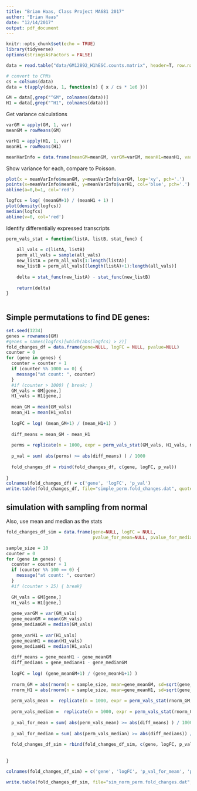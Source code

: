 ```yaml
---
title: "Brian Haas, Class Project MA681 2017"
author: "Brian Haas"
date: "12/14/2017"
output: pdf_document
---
```


```r
knitr::opts_chunk$set(echo = TRUE)
library(tidyverse)
options(stringsAsFactors = FALSE)
```

```r
data = read.table("data/GM12892_H1hESC.counts.matrix", header=T, row.names=1)

# convert to CPMs
cs = colSums(data)
data = t(apply(data, 1, function(x) { x / cs * 1e6 }))

GM = data[,grep("^GM", colnames(data))]
H1 = data[,grep("^H1", colnames(data))]

```

Get variance calculations
```r
varGM = apply(GM, 1, var)
meanGM = rowMeans(GM)

varH1 = apply(H1, 1, var)
meanH1 = rowMeans(H1)

meanVarInfo = data.frame(meanGM=meanGM, varGM=varGM, meanH1=meanH1, varH1=varH1)
```

Show variance for each, compare to Poisson.

```r
plot(x = meanVarInfo$meanGM, y=meanVarInfo$varGM, log='xy', pch='.')
points(x=meanVarInfo$meanH1, y=meanVarInfo$varH1, col='blue', pch='.')
abline(a=0,b=1, col='red')
```

```r
logfcs = log( (meanGM+1) / (meanH1 + 1) )
plot(density(logfcs))
median(logfcs)
abline(v=0, col='red')
```

Identify differentially expressed transcripts

```r

perm_vals_stat = function(listA, listB, stat_func) {
 
    all_vals = c(listA, listB)
    perm_all_vals = sample(all_vals)
    new_listA = perm_all_vals[1:length(listA)]
    new_listB = perm_all_vals[(length(listA)+1):length(all_vals)]
    
    delta = stat_func(new_listA) - stat_func(new_listB)
    
    return(delta)
}
 
```


## Simple permutations to find DE genes:

```r
set.seed(1234)
genes = rownames(GM)
#genes = names(logfcs)[which(abs(logfcs) > 2)]
fold_changes_df = data.frame(gene=NULL, logFC = NULL, pvalue=NULL)
counter = 0
for (gene in genes) {
  counter = counter + 1
  if (counter %% 1000 == 0) {
    message("at count: ", counter)
  }
  #if (counter > 1000) { break; }
  GM_vals = GM[gene,]
  H1_vals = H1[gene,]
  
  mean_GM = mean(GM_vals)
  mean_H1 = mean(H1_vals)
  
  logFC = log( (mean_GM+1) / (mean_H1+1) )
  
  diff_means = mean_GM - mean_H1
  
  perms = replicate(n = 1000, expr = perm_vals_stat(GM_vals, H1_vals, mean))
  
  p_val = sum( abs(perms) >= abs(diff_means) ) / 1000
  
  fold_changes_df = rbind(fold_changes_df, c(gene, logFC, p_val))
  
}
colnames(fold_changes_df) = c('gene', 'logFC', 'p_val')
write.table(fold_changes_df, file="simple_perm.fold_changes.dat", quote=F, sep='\t')
```

## simulation with sampling from normal
Also, use mean and median as the stats

```r

fold_changes_df_sim = data.frame(gene=NULL, logFC = NULL, 
                                 pvalue_for_mean=NULL, pvalue_for_median=NULL)

sample_size = 10
counter = 0
for (gene in genes) {
  counter = counter + 1
  if (counter %% 100 == 0) {
    message("at count: ", counter)
  }
  #if (counter > 25) { break}
  
  GM_vals = GM[gene,]
  H1_vals = H1[gene,]
  
  gene_varGM = var(GM_vals) 
  gene_meanGM = mean(GM_vals)
  gene_medianGM = median(GM_vals)
  
  gene_varH1 = var(H1_vals)
  gene_meanH1 = mean(H1_vals)
  gene_medianH1 = median(H1_vals)
  
  diff_means = gene_meanH1 - gene_meanGM
  diff_medians = gene_medianH1 - gene_medianGM
  
  logFC = log( (gene_meanGM+1) / (gene_meanH1+1) )
  
  rnorm_GM = abs(rnorm(n = sample_size, mean=gene_meanGM, sd=sqrt(gene_varGM)))
  rnorm_H1 = abs(rnorm(n = sample_size, mean=gene_meanH1, sd=sqrt(gene_varH1)))
  
  perm_vals_mean =  replicate(n = 1000, expr = perm_vals_stat(rnorm_GM, rnorm_H1, mean))
   
  perm_vals_median =  replicate(n = 1000, expr = perm_vals_stat(rnorm_GM, rnorm_H1, median))
 
  p_val_for_mean = sum( abs(perm_vals_mean) >= abs(diff_means) ) / 1000
  
  p_val_for_median = sum( abs(perm_vals_median) >= abs(diff_medians)) / 1000
  
  fold_changes_df_sim = rbind(fold_changes_df_sim, c(gene, logFC, p_val_for_mean, p_val_for_median))
  
   
}

colnames(fold_changes_df_sim) = c('gene', 'logFC', 'p_val_for_mean', 'p_val_for_median')

write.table(fold_changes_df_sim, file="sim_norm_perm.fold_changes.dat", quote=F, sep='\t')
```



